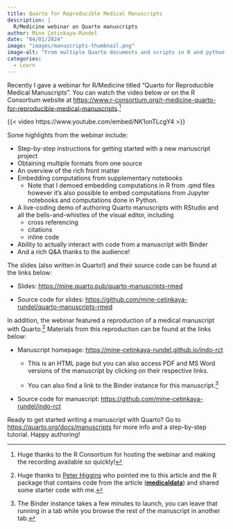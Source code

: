 ```yaml
---
title: Quarto for Reproducible Medical Manuscripts 
description: |
  R/Medicine webinar on Quarto manuscripts
author: Mine Çetinkaya-Rundel
date: "04/01/2024"
image: "images/manuscripts-thumbnail.png"
image-alt: "From multiple Quarto documents and scripts in R and python to PDF or Word output."
categories:
  - Learn
---
```


Recently I gave a webinar for R/Medicine titled "Quarto for Reproducible Medical Manuscripts". You can watch the video below or on the R Consortium website at <https://www.r-consortium.org/r-medicine-quarto-for-reproducible-medical-manuscripts>.[^1]

{{< video https://www.youtube.com/embed/NK1onTLcgY4 >}}

Some highlights from the webinar include:

-   Step-by-step instructions for getting started with a new manuscript project
-   Obtaining multiple formats from one source
-   An overview of the rich front matter
-   Embedding computations from supplementary notebooks
    -   Note that I demoed embedding computations in R from .qmd files however it's also possible to embed computations from Jupyter notebooks and computations done in Python.
-   A live-coding demo of authoring Quarto manuscripts with RStudio and all the bells-and-whistles of the visual editor, including
    -   cross referencing
    -   citations
    -   inline code
-   Ability to actually interact with code from a manuscript with Binder
-   And a rich Q&A thanks to the audience!

The slides (also written in Quarto!) and their source code can be found at the links below:

-   Slides: <https://mine.quarto.pub/quarto-manuscripts-rmed>

-   Source code for slides: <https://github.com/mine-cetinkaya-rundel/quarto-manuscripts-rmed>

In addition, the webinar featured a reproduction of a medical manuscript with Quarto.[^2] Materials from this reproduction can be found at the links below:

-   Manuscript homepage: <https://mine-cetinkaya-rundel.github.io/indo-rct>

    -   This is an HTML page but you can also access PDF and MS Word versions of the manuscript by clicking on their respective links.

    -   You can also find a link to the Binder instance for this manuscript.[^3]

-   Source code for manuscript: <https://github.com/mine-cetinkaya-rundel/indo-rct>

Ready to get started writing a manuscript with Quarto? Go to <https://quarto.org/docs/manuscripts> for more info and a step-by-step tutorial. Happy authoring!

[^1]: Huge thanks to the R Consortium for hosting the webinar and making the recording available so quickly!

[^2]: Huge thanks to [Peter Higgins](https://github.com/higgi13425) who pointed me to this article and the R package that contains code from the article ([**medicaldata**](https://higgi13425.github.io/medicaldata/)) and shared some starter code with me.

[^3]: The Binder instance takes a few minutes to launch, you can leave that running in a tab while you browse the rest of the manuscript in another tab.
